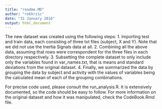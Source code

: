 ```yaml
---
title: "readme.MD"
author: "rokhrzic"
date: "31 January 2016"
output: html_document
---
```


The new dataset was created using the following steps:
1. Importing test and train data, each consisting of three txt files (subject, X and Y). Note that we did not use the Inertia Signals data at all.
2. Combining all the above data, assuming that rows were correspondent for the three files in each directory respectively.
3. Subsetting the complete dataset to only include only the  variables found in var_names.txt, that is means and standard deviations from the original dataset.
4. Finally, we summarized the data by grouping the data by subject and activity with the values of variables being the calculated mean of each of the grouping combinations.

For precise code used, please consult the run_analysis.R. It is extensively documented, so the code should be easy to follow.
For more information on the original dataset and how it was manipulated, check the CodeBook.Rmd file.